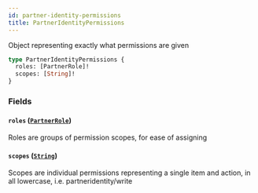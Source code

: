 ```yaml
---
id: partner-identity-permissions
title: PartnerIdentityPermissions
---
```


Object representing exactly what permissions are given

```graphql
type PartnerIdentityPermissions {
  roles: [PartnerRole]!
  scopes: [String]!
}
```

### Fields

#### `roles` ([`PartnerRole`](/developers/shared-apis/adminidentity-api/graphql/reference/enums/partner-role))

Roles are groups of permission scopes, for ease of assigning

#### `scopes` ([`String`](/developers/shared-apis/adminidentity-api/graphql/reference/scalars/string))

Scopes are individual permissions representing a single item and action, in all lowercase, i.e. partneridentity/write
